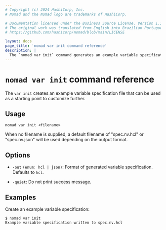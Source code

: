 ```yaml
---
# Copyright (c) 2024 HashiCorp, Inc.
# Nomad and the Nomad logo are trademarks of HashiCorp.

# Documentation licensed under the Business Source License, Version 1.1.
# The original work was translated from English into Brazilian Portuguese.
# https://github.com/hashicorp/nomad/blob/main/LICENSE

layout: docs
page_title: 'nomad var init command reference'
description: |
  The `nomad var init` command generates an example variable specification that you can customize for your Nomad variables.
---
```


# `nomad var init` command reference

The `var init` creates an example variable specification file that can be used
as a starting point to customize further.

## Usage

```plaintext
nomad var init <filename>
```

When no filename is supplied, a default filename of "spec.nv.hcl" or
"spec.nv.json" will be used depending on the output format.

## Options

- `-out` `(enum: hcl | json)`: Format of generated variable
  specification. Defaults to `hcl`.

- `-quiet`: Do not print success message.

## Examples

Create an example variable specification:

```shell-session
$ nomad var init
Example variable specification written to spec.nv.hcl
```
